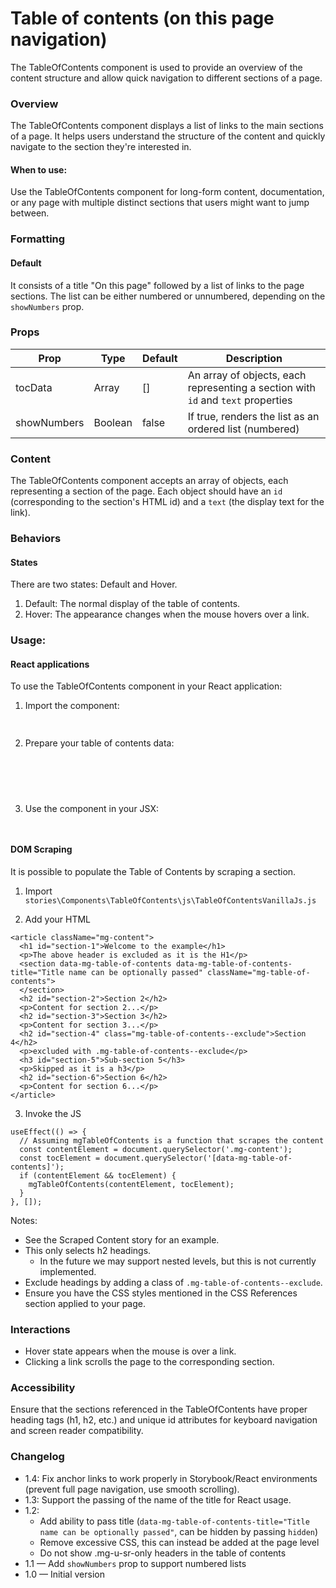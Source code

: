 
<Meta of={TableOfContentsStories} />

# Table of contents (on this page navigation)

The TableOfContents component is used to provide an overview of the content structure and allow quick navigation to different sections of a page.

### Overview

The TableOfContents component displays a list of links to the main sections of a page. It helps users understand the structure of the content and quickly navigate to the section they're interested in.

#### When to use:

Use the TableOfContents component for long-form content, documentation, or any page with multiple distinct sections that users might want to jump between.

### Formatting

#### Default

It consists of a title "On this page" followed by a list of links to the page sections. The list can be either numbered or unnumbered, depending on the `showNumbers` prop.

### Props

| Prop        | Type    | Default | Description                                                                      |
| ----------- | ------- | ------- | -------------------------------------------------------------------------------- |
| tocData     | Array   | []      | An array of objects, each representing a section with `id` and `text` properties |
| showNumbers | Boolean | false   | If true, renders the list as an ordered list (numbered)                          |

### Content

The TableOfContents component accepts an array of objects, each representing a section of the page. Each object should have an `id` (corresponding to the section's HTML id) and a `text` (the display text for the link).

### Behaviors

#### States

There are two states: Default and Hover.

1. Default: The normal display of the table of contents.
2. Hover: The appearance changes when the mouse hovers over a link.

<Canvas of={TableOfContentsStories.List} meta={TableOfContentsStories} />

### Usage:

#### React applications

To use the TableOfContents component in your React application:

1. Import the component:

   ```jsx
   import TableOfContents from './path/to/TableOfContents';
   ```

2. Prepare your table of contents data:

   ```jsx
   const tocData = [
     { id: 'section-1', text: 'Section 1 Title' },
     { id: 'section-2', text: 'Section 2 Title' },
   ];
   ```

3. Use the component in your JSX:
   ```jsx
   <TableOfContents tocData={tocData} showNumbers={false} />
   ```

#### DOM Scraping

It is possible to populate the Table of Contents by scraping a section.

1. Import `stories\Components\TableOfContents\js\TableOfContentsVanillaJs.js`

2. Add your HTML

```
<article className="mg-content">
  <h1 id="section-1">Welcome to the example</h1>
  <p>The above header is excluded as it is the H1</p>
  <section data-mg-table-of-contents data-mg-table-of-contents-title="Title name can be optionally passed" className="mg-table-of-contents">
  </section>
  <h2 id="section-2">Section 2</h2>
  <p>Content for section 2...</p>
  <h2 id="section-3">Section 3</h2>
  <p>Content for section 3...</p>
  <h2 id="section-4" class="mg-table-of-contents--exclude">Section 4</h2>
  <p>excluded with .mg-table-of-contents--exclude</p>
  <h3 id="section-5">Sub-section 5</h3>
  <p>Skipped as it is a h3</p>
  <h2 id="section-6">Section 6</h2>
  <p>Content for section 6...</p>
</article>
```

3. Invoke the JS

```
useEffect(() => {
  // Assuming mgTableOfContents is a function that scrapes the content
  const contentElement = document.querySelector('.mg-content');
  const tocElement = document.querySelector('[data-mg-table-of-contents]');
  if (contentElement && tocElement) {
    mgTableOfContents(contentElement, tocElement);
  }
}, []);
```

Notes:

- See the Scraped Content story for an example.
- This only selects h2 headings.
  - In the future we may support nested levels, but this is not currently implemented.
- Exclude headings by adding a class of `.mg-table-of-contents--exclude`.
- Ensure you have the CSS styles mentioned in the CSS References section applied to your page.

### Interactions

- Hover state appears when the mouse is over a link.
- Clicking a link scrolls the page to the corresponding section.

### Accessibility

Ensure that the sections referenced in the TableOfContents have proper heading tags (h1, h2, etc.) and unique id attributes for keyboard navigation and screen reader compatibility.

### Changelog

- 1.4: Fix anchor links to work properly in Storybook/React environments (prevent full page navigation, use smooth scrolling).
- 1.3: Support the passing of the name of the title for React usage.
- 1.2:
  - Add ability to pass title (`data-mg-table-of-contents-title="Title name can be optionally passed"`, can be hidden by passing `hidden`)
  - Remove excessive CSS, this can instead be added at the page level
  - Do not show .mg-u-sr-only headers in the table of contents
- 1.1 — Add `showNumbers` prop to support numbered lists
- 1.0 — Initial version

